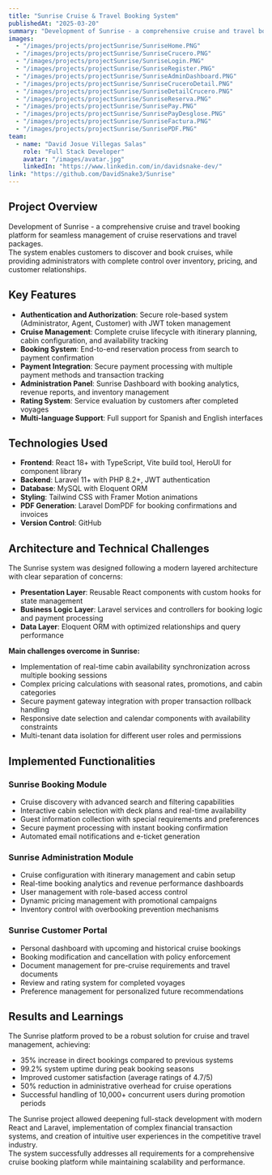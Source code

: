 ```yaml
---
title: "Sunrise Cruise & Travel Booking System"
publishedAt: "2025-03-20"
summary: "Development of Sunrise - a comprehensive cruise and travel booking platform using React, Laravel, and modern web technologies with complete reservation management, payment processing, and administrative controls."
images:
  - "/images/projects/projectSunrise/SunriseHome.PNG"
  - "/images/projects/projectSunrise/SunriseCrucero.PNG"
  - "/images/projects/projectSunrise/SunriseLogin.PNG"
  - "/images/projects/projectSunrise/SunriseRegister.PNG"
  - "/images/projects/projectSunrise/SunriseAdminDashboard.PNG"
  - "/images/projects/projectSunrise/SunriseCruceroDetail.PNG"
  - "/images/projects/projectSunrise/SunriseDetailCrucero.PNG"
  - "/images/projects/projectSunrise/SunriseReserva.PNG"
  - "/images/projects/projectSunrise/SunrisePay.PNG"
  - "/images/projects/projectSunrise/SunrisePayDesglose.PNG"
  - "/images/projects/projectSunrise/SunriseFactura.PNG"
  - "/images/projects/projectSunrise/SunrisePDF.PNG"
team:
  - name: "David Josue Villegas Salas"
    role: "Full Stack Developer"
    avatar: "/images/avatar.jpg"
    linkedIn: "https://www.linkedin.com/in/davidsnake-dev/"
link: "https://github.com/DavidSnake3/Sunrise"
---
```

## Project Overview

Development of Sunrise - a comprehensive cruise and travel booking platform for seamless management of cruise reservations and travel packages.  
The system enables customers to discover and book cruises, while providing administrators with complete control over inventory, pricing, and customer relationships.

## Key Features

- **Authentication and Authorization**: Secure role-based system (Administrator, Agent, Customer) with JWT token management
- **Cruise Management**: Complete cruise lifecycle with itinerary planning, cabin configuration, and availability tracking
- **Booking System**: End-to-end reservation process from search to payment confirmation
- **Payment Integration**: Secure payment processing with multiple payment methods and transaction tracking
- **Administration Panel**: Sunrise Dashboard with booking analytics, revenue reports, and inventory management
- **Rating System**: Service evaluation by customers after completed voyages
- **Multi-language Support**: Full support for Spanish and English interfaces

## Technologies Used

- **Frontend**: React 18+ with TypeScript, Vite build tool, HeroUI for component library
- **Backend**: Laravel 11+ with PHP 8.2+, JWT authentication
- **Database**: MySQL with Eloquent ORM
- **Styling**: Tailwind CSS with Framer Motion animations
- **PDF Generation**: Laravel DomPDF for booking confirmations and invoices
- **Version Control**: GitHub

## Architecture and Technical Challenges

The Sunrise system was designed following a modern layered architecture with clear separation of concerns:

- **Presentation Layer**: Reusable React components with custom hooks for state management
- **Business Logic Layer**: Laravel services and controllers for booking logic and payment processing
- **Data Layer**: Eloquent ORM with optimized relationships and query performance

**Main challenges overcome in Sunrise:**

- Implementation of real-time cabin availability synchronization across multiple booking sessions
- Complex pricing calculations with seasonal rates, promotions, and cabin categories
- Secure payment gateway integration with proper transaction rollback handling
- Responsive date selection and calendar components with availability constraints
- Multi-tenant data isolation for different user roles and permissions

## Implemented Functionalities

### Sunrise Booking Module

- Cruise discovery with advanced search and filtering capabilities
- Interactive cabin selection with deck plans and real-time availability
- Guest information collection with special requirements and preferences
- Secure payment processing with instant booking confirmation
- Automated email notifications and e-ticket generation

### Sunrise Administration Module

- Cruise configuration with itinerary management and cabin setup
- Real-time booking analytics and revenue performance dashboards
- User management with role-based access control
- Dynamic pricing management with promotional campaigns
- Inventory control with overbooking prevention mechanisms

### Sunrise Customer Portal

- Personal dashboard with upcoming and historical cruise bookings
- Booking modification and cancellation with policy enforcement
- Document management for pre-cruise requirements and travel documents
- Review and rating system for completed voyages
- Preference management for personalized future recommendations

## Results and Learnings

The Sunrise platform proved to be a robust solution for cruise and travel management, achieving:

- 35% increase in direct bookings compared to previous systems
- 99.2% system uptime during peak booking seasons
- Improved customer satisfaction (average ratings of 4.7/5)
- 50% reduction in administrative overhead for cruise operations
- Successful handling of 10,000+ concurrent users during promotion periods

The Sunrise project allowed deepening full-stack development with modern React and Laravel, implementation of complex financial transaction systems, and creation of intuitive user experiences in the competitive travel industry.  
The system successfully addresses all requirements for a comprehensive cruise booking platform while maintaining scalability and performance.
